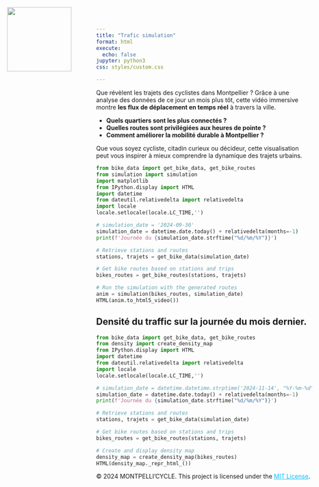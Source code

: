 ```yaml
---
title: "Trafic simulation"
format: html
execute:
  echo: false
jupyter: python3
css: styles/custom.css

---
```

![ ](images/logo.png){style="position: absolute; top: 20px; left: 20px; width: 150px; height: auto;"}


Que révèlent les trajets des cyclistes dans Montpellier ? Grâce à une analyse des données de ce jour un mois plus tôt, cette vidéo immersive montre **les flux de déplacement en temps réel** à travers la ville.  
 
- **Quels quartiers sont les plus connectés ?**  
- **Quelles routes sont privilégiées aux heures de pointe ?**  
- **Comment améliorer la mobilité durable à Montpellier ?**
   

Que vous soyez cycliste, citadin curieux ou décideur, cette visualisation peut vous inspirer à mieux comprendre la dynamique des trajets urbains. 


```python
from bike_data import get_bike_data, get_bike_routes
from simulation import simulation 
import matplotlib
from IPython.display import HTML
import datetime
from dateutil.relativedelta import relativedelta
import locale
locale.setlocale(locale.LC_TIME,'')

# simulation_date = '2024-09-30'
simulation_date = datetime.date.today() + relativedelta(months=-1)
print(f'Journée du {simulation_date.strftime("%d/%m/%Y")}')

# Retrieve stations and routes
stations, trajets = get_bike_data(simulation_date)

# Get bike routes based on stations and trips
bikes_routes = get_bike_routes(stations, trajets)

# Run the simulation with the generated routes
anim = simulation(bikes_routes, simulation_date)
HTML(anim.to_html5_video())

```

## Densité du traffic sur la journée du mois dernier.

```python
from bike_data import get_bike_data, get_bike_routes
from density import create_density_map 
from IPython.display import HTML
import datetime
from dateutil.relativedelta import relativedelta
import locale
locale.setlocale(locale.LC_TIME,'')

# simulation_date = datetime.datetime.strptime('2024-11-14', "%Y-%m-%d")
simulation_date = datetime.date.today() + relativedelta(months=-1)
print(f'Journée du {simulation_date.strftime("%d/%m/%Y")}')

# Retrieve stations and routes
stations, trajets = get_bike_data(simulation_date)

# Get bike routes based on stations and trips
bikes_routes = get_bike_routes(stations, trajets)

# Create and display density map
density_map = create_density_map(bikes_routes)
HTML(density_map._repr_html_())

```

<footer>
  <p>
    &copy; 2024 MONTPELLI'CYCLE. This project is licensed under the 
    <a href="license.html" target="_blank" style="color: #00bfff;">MIT License</a>.
  </p>
</footer>
